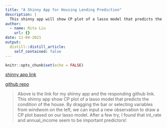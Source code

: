 ```yaml
---
title: "A Shinny App for Housing Lending Prediction"
description: |
  This shinny app will show CP plot of a lasso model that predicts the condition of the house.
author:
  - name: Rita Liu
    url: {}
date: 11-04-2021
output:
  distill::distill_article:
    self_contained: false
---
```



```r
knitr::opts_chunk$set(echo = FALSE)
```

[shinny app link](https://ritaliu6.shinyapps.io/05_assignment_shiny/)  

[github repo](https://github.com/RitaLiu6/05_assignment_shiny)

> Above is the link for my shinny app and the responding github link. This shinny app show CP plot of a lasso model that predicts the condition of the house. By dragging the bar or selecting variables from windwom on the left, we can input a new observation to draw a CP plot based on our lasso model. After a few try, I found that int_rate and annual_income seem to be important predictors! 


